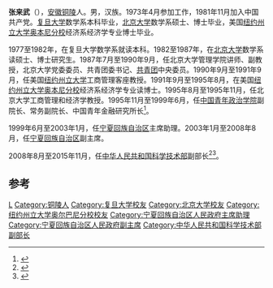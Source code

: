'''张来武'''（{{bd|1955年|10月||catIdx=Zhang张}}），[[安徽|安徽]][[铜陵|铜陵]]人。男，汉族。1973年4月参加工作，1981年11月加入中国共产党。[[复旦大学|复旦大学]]数学系本科毕业，[[北京大学|北京大学]]数学系硕士、博士毕业，美国[[纽约州立大学奥本尼分校|纽约州立大学奥本尼分校]]经济系经济学专业博士毕业。

1977至1982年，在复旦大学数学系就读本科。1982至1987年，在[[北京大学|北京大学]]数学系读硕士、博士研究生。1987年7月至1990年9月，任北京大学管理学院讲师、副教授，北京大学党委委员、共青团委书记、[[中國共產主義青年團|共青团]]中央委员。1990年9月至1991年9月，任美国[[纽约州立大学|纽约州立大学]]工商管理客座教授。1991年9月至1995年8月，在美国[[纽约州立大学奥本尼分校|纽约州立大学奥本尼分校]]经济系经济学专业读博士。1995年8月至1995年11月，任北京大学工商管理和经济学教授。1995年11月至1999年6月，任[[中国青年政治学院|中国青年政治学院]]副院长、常务副院长、中国青年金融研究所长<ref>{{cite news|title=张来武、曹健林不再担任科技部副部长 阴和俊、徐南平新任|url=http://district.ce.cn/newarea/sddy/201512/16/t20151216_7598637.shtml|accessdate=2015-12-15|newspaper=中国经济网|archive-date=2015-12-22|archive-url=https://web.archive.org/web/20151222140449/http://district.ce.cn/newarea/sddy/201512/16/t20151216_7598637.shtml|dead-url=no}}</ref>。

1999年6月至2003年1月，任[[宁夏回族自治区|宁夏回族自治区]]主席助理。2003年1月至2008年8月，任[[宁夏回族自治区|宁夏回族自治区]]副主席。

2008年8月至2015年11月，任[[中华人民共和国科学技术部|中华人民共和国科学技术部]]副部长<ref>{{cite news|title=张来武|url=http://renwu.hexun.com/figure_2413.shtml|accessdate=2013-12-12|newspaper=和讯网|archive-url=https://web.archive.org/web/20131003031146/http://renwu.hexun.com/figure_2413.shtml|archive-date=2013-10-03|dead-url=yes}}</ref><ref>{{cite news|title=科技部副部长：让中国的年轻人爱上种田|url=http://news.cntv.cn/gaoduanfangtan/kjzlw/|accessdate=2013-12-12|newspaper=CCTV|archive-date=2021-01-06|archive-url=https://web.archive.org/web/20210106013856/http://news.cntv.cn/gaoduanfangtan/kjzlw/}}</ref>。

==参考==
{{reflist}}

{{DEFAULTSORT:Zhang张}}
[[Category:张姓|L]]
[[Category:铜陵人|Category:铜陵人]]
[[Category:复旦大学校友|Category:复旦大学校友]]
[[Category:北京大学校友|Category:北京大学校友]]
[[Category:纽约州立大学奥尔巴尼分校校友|Category:纽约州立大学奥尔巴尼分校校友]]
[[Category:宁夏回族自治区人民政府主席助理|Category:宁夏回族自治区人民政府主席助理]]
[[Category:宁夏回族自治区人民政府副主席|Category:宁夏回族自治区人民政府副主席]]
[[Category:中华人民共和国科学技术部副部长|Category:中华人民共和国科学技术部副部长]]
